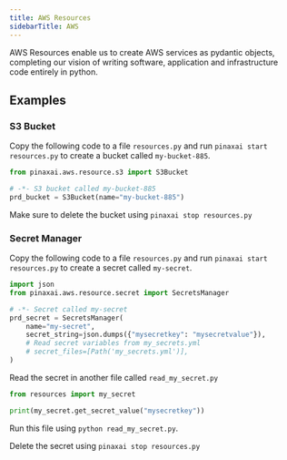 ```yaml
---
title: AWS Resources
sidebarTitle: AWS
---
```


AWS Resources enable us to create AWS services as pydantic objects, completing our vision of writing software, application and infrastructure code entirely in python.

## Examples

### S3 Bucket

Copy the following code to a file `resources.py` and run `pinaxai start resources.py` to create a bucket called `my-bucket-885`.

<CodeGroup>

```python resources.py
from pinaxai.aws.resource.s3 import S3Bucket

# -*- S3 bucket called my-bucket-885
prd_bucket = S3Bucket(name="my-bucket-885")
```

</CodeGroup>

Make sure to delete the bucket using `pinaxai stop resources.py`

### Secret Manager

Copy the following code to a file `resources.py` and run `pinaxai start resources.py` to create a secret called `my-secret`.

<CodeGroup>

```python resources.py
import json
from pinaxai.aws.resource.secret import SecretsManager

# -*- Secret called my-secret
prd_secret = SecretsManager(
    name="my-secret",
    secret_string=json.dumps({"mysecretkey": "mysecretvalue"}),
    # Read secret variables from my_secrets.yml
    # secret_files=[Path('my_secrets.yml')],
)
```

</CodeGroup>

Read the secret in another file called `read_my_secret.py`

<CodeGroup>

```python read_my_secret.py
from resources import my_secret

print(my_secret.get_secret_value("mysecretkey"))
```

</CodeGroup>

Run this file using `python read_my_secret.py`.

Delete the secret using `pinaxai stop resources.py`
